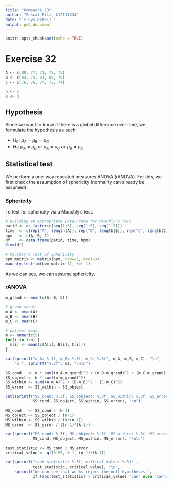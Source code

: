 ```yaml
---
title: "Homework 13"
author: "Pascal Pilz, k12111234"
date: "`r Sys.Date()`"
output: pdf_document
---
```


```r
knitr::opts_chunk$set(echo = TRUE)
```

# Exercise 32

```r
A <- c(80, 77, 71, 72, 75)
B <- c(84, 74, 81, 80, 79)
C <- c(76, 76, 74, 73, 74)

n <- 5
k <- 3
```

## Hypothesis

Since we want to know if there is a global difference over time, we formulate the hypothesis as such:

- $H_0$: $\mu_{A} = \mu_{B} = \mu_{C}$
- $H_1$: $\mu_{A} \neq \mu_{B}$ or $\mu_{A} \neq \mu_{C}$ or $\mu_{B} \neq \mu_{C}$

## Statistical test

We perform a one-way repeated measures ANOVA (rANOVA). For this, we first check the assumption of sphericity (normality can already be assumed).

### Sphericity

To test for sphericity via a Mauchly's test.

```r
# Building an appropriate Data-Frame for Mauchly’s Test
patid <- as.factor(c(seq(1:5), seq(1:5), seq(1:5)))
time  <- c(rep("A", length(A)), rep("B", length(B)), rep("C", length(C)))
bpm   <- c(A, B, C)
df    <- data.frame(patid, time, bpm)
View(df)

# Mauchly's Test of Sphericity
bpm_matrix <- matrix(bpm, nrow=5, ncol=3)
mauchly.test(lm(bpm_matrix~1), X=~ 1)
```

As we can see, we can assume sphericity.

### rANOVA

```r
m_grand <- mean(c(A, B, C))

# group means
m_A <- mean(A)
m_B <- mean(B)
m_C <- mean(C)

# patient means
m <- numeric(5)
for(i in 1:n) {
  m[i] <- mean(c(A[i], B[i], C[i]))
}

cat(sprintf("m_A: %.3f, m_B: %.3f, m_C: %.3f", m_A, m_B, m_C), "\n",
    "m:", sprintf("%.3f", m), "\n\n")

SS_cond   <- n * sum((m_A-m_grand)^2 + (m_B-m_grand)^2 + (m_C-m_grand)^2)
SS_object <- k * sum((m-m_grand)^2)
SS_within <- sum((A-m_A)^2 + (B-m_B)^2 + (C-m_C)^2)
SS_error  <- SS_within - SS_object

cat(sprintf("SS_cond: %.3f, SS_obbject: %.3f, SS_within: %.3f, SS_error: %.3f",
            SS_cond, SS_object, SS_within, SS_error), "\n")

MS_cond   <- SS_cond / (k-1)
MS_object <- SS_object / (n-1)
MS_within <- SS_within / (k*(n-1))
MS_error  <- SS_error / ((n-1)*(k-1))

cat(sprintf("MS_cond: %.3f, MS_obbject: %.3f, MS_within: %.3f, MS_error: %.3f",
            MS_cond, MS_object, MS_within, MS_error), "\n\n")

test_statistic <- MS_cond / MS_error
critical_value <- qf(0.95, k-1, (n-1)*(k-1))

cat(sprintf("test statistic: %.3f; critical value: %.3f" ,
            test_statistic, critical_value), "\n",
    sprintf("We can see that we %s reject the null hypothesis.",
            if (abs(test_statistic) > critical_value) "can" else "cannot"))
```


















